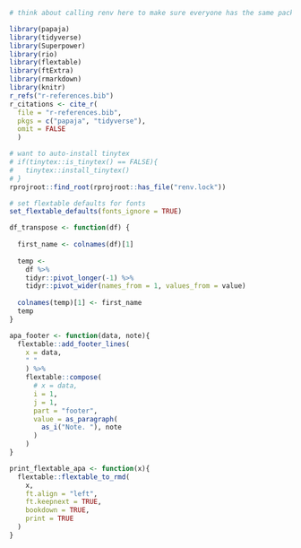 <!-- This file is for LaTeX and R setups -->
<!-- Latex -->
<!-- Problem with Latex stuff is, that it won't compile to word correctly... -->

<!-- R -->

```r
# think about calling renv here to make sure everyone has the same packages installed

library(papaja)
library(tidyverse)
library(Superpower)
library(rio)
library(flextable)
library(ftExtra)
library(rmarkdown)
library(knitr)
r_refs("r-references.bib")
r_citations <- cite_r(
  file = "r-references.bib",
  pkgs = c("papaja", "tidyverse"),
  omit = FALSE
  )

```

```r
# want to auto-install tinytex 
# if(tinytex::is_tinytex() == FALSE){
#   tinytex::install_tinytex()
# }
rprojroot::find_root(rprojroot::has_file("renv.lock"))
```

```r
# set flextable defaults for fonts
set_flextable_defaults(fonts_ignore = TRUE)
```

```r
df_transpose <- function(df) {
  
  first_name <- colnames(df)[1]
  
  temp <-
    df %>% 
    tidyr::pivot_longer(-1) %>%
    tidyr::pivot_wider(names_from = 1, values_from = value)
  
  colnames(temp)[1] <- first_name
  temp
}
```

```r
apa_footer <- function(data, note){
  flextable::add_footer_lines(
    x = data,
    " "
    ) %>%
    flextable::compose(
      # x = data,
      i = 1,
      j = 1,
      part = "footer",
      value = as_paragraph(
        as_i("Note. "), note
      )
    )
}
```

```r
print_flextable_apa <- function(x){
  flextable::flextable_to_rmd(
    x,
    ft.align = "left",
    ft.keepnext = TRUE,
    bookdown = TRUE,
    print = TRUE
  )
}
```

